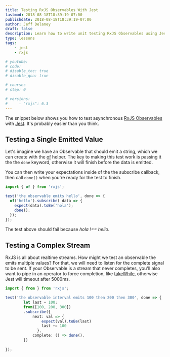 ```yaml
---
title: Testing RxJS Observables With Jest
lastmod: 2018-08-18T18:39:19-07:00
publishdate: 2018-08-18T18:39:19-07:00
author: Jeff Delaney
draft: false
description: Learn how to write unit testing RxJS Observables using Jest
type: lessons
tags: 
    - jest
    - rxjs

# youtube: 
# code: 
# disable_toc: true
# disable_qna: true

# courses
# step: 0

# versions: 
#     - "rxjs": 6.3
---
```


The snippet below shows you how to test asynchronous [RxJS Observables](http://reactivex.io/rxjs/class/es6/Observable.js~Observable.html) with [Jest](https://facebook.github.io/jest/). It's probably easier than you think.

## Testing a Single Emitted Value

Let's imagine we have an Observable that should emit a string, which we can create with the [of](https://www.learnrxjs.io/operators/creation/of.html) helper. The key to making this test work is passing it the the `done` keyword, otherwise it will finish before the data is emitted. 

You can then write your expectations inside of the the subscribe callback, then call `done()` when you're ready for the test to finish. 

```typescript
import { of } from 'rxjs';

test('the observable emits hello', done => {
  of('hello').subscribe( data => {
    expect(data).toBe('hola');
    done();
  });
});
```

The test above should fail because *hola !== hello*. 

## Testing a Complex Stream

RxJS is all about realtime streams. How might we test an observable the emits multiple values? For that, we will need to listen for the complete signal to be sent. If your Observable is a stream that never completes, you'll also want to pipe in an operator to force completion, like [takeWhile](https://www.learnrxjs.io/operators/filtering/takewhile.html), otherwise Jest will timeout after 5000ms. 

```typescript
import { from } from 'rxjs';

test('the observable interval emits 100 then 200 then 300', done => {
        let last = 100;
        from([100, 200, 300])
        .subscribe({
            next: val => {
                expect(val).toBe(last)
                last += 100
              },
            complete: () => done(),
        })
            
});
```
